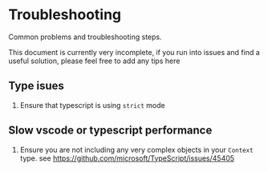 

# Troubleshooting

Common problems and troubleshooting steps.

This document is currently very incomplete, if you run into issues and find a useful solution,
please feel free to add any tips here

## Type isues

1. Ensure that typescript is using `strict` mode

## Slow vscode or typescript performance

1. Ensure you are not including any very complex objects in your `Context` type.  see https://github.com/microsoft/TypeScript/issues/45405